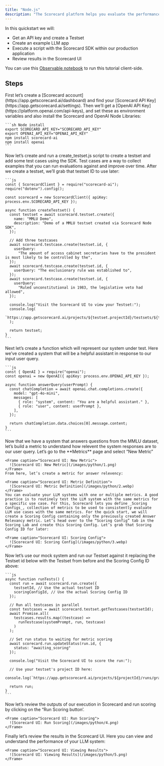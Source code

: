 ```yaml
---
title: "Node.js"
description: "The Scorecard platform helps you evaluate the performance of your LLM app to ship faster with more confidence. "
---
```


In this quickstart we will:

- Get an API key and create a Testset
- Create an example LLM app
- Execute a script with the Scorecard SDK within our production application
- Review results in the Scorecard UI

You can use this [Observable notebook](https://observablehq.com/@twotau/scorecard-js-example) to run this tutorial client-side.

## Steps

<Steps>
  <Step title="Setup">
    First let’s create a [Scorecard account](https://app.getscorecard.ai/dashboard) and find your [Scorecard API Key](https://app.getscorecard.ai/settings). Then we’ll get a [OpenAI API Key](https://platform.openai.com/api-keys), and set these as environment variables and also install the Scorecard and OpenAI Node Libraries:

    ```sh Node install
    export SCORECARD_API_KEY="SCORECARD_API_KEY"
    export OPENAI_API_KEY="OPENAI_API_KEY"
    npm install scorecard-ai
    npm install openai
    ```
  </Step>
  <Step title="Create Testcases">
    Now let’s create and run a create_testset.js script to create a testset and add some test cases using the SDK. Test cases are a way to collect examples that you can run evaluations against and improve over time. After we create a testset, we’ll grab that testset ID to use later:

    ```js
    const { ScorecardClient } = require("scorecard-ai");
    require("dotenv").config();
    
    const scorecard = new ScorecardClient({ apiKey: process.env.SCORECARD_API_KEY });
    
    async function createTestset() {
      const testset = await scorecard.testset.create({
        name: "MMLU Demo",
        description: "Demo of a MMLU testset created via Scorecard Node SDK",
      });
    
      // Add three testcases
      await scorecard.testcase.create(testset.id, {
        userQuery:
          "The amount of access cabinet secretaries have to the president is most likely to be controlled by the",
      });
      await scorecard.testcase.create(testset.id, {
        userQuery: "The exclusionary rule was established to",
      });
      await scorecard.testcase.create(testset.id, {
        userQuery:
          "Ruled unconstitutional in 1983, the legislative veto had allowed",
      });
    
      console.log("Visit the Scorecard UI to view your Testset:");
      console.log(
        `https://app.getscorecard.ai/projects/${testset.projectId}/testsets/${testset.id}`
      );
    
      return testset;
    }
    ```
  </Step>
  <Step title="Create Test System">
    Next let’s create a function which will represent our system under test. Here we’ve created a system that will be a helpful assistant in response to our input user query.

    ```js
    const { OpenAI } = require("openai");
    const openai = new OpenAI({ apiKey: process.env.OPENAI_API_KEY });
    
    async function answerQuery(userPrompt) {
      const chatCompletion = await openai.chat.completions.create({
        model: "gpt-4o-mini",
        messages: [
          { role: "system", content: "You are a helpful assistant." },
          { role: "user", content: userPrompt },
        ],
      });
    
      return chatCompletion.data.choices[0].message.content;
    }
    ```
  </Step>
  <Step title="Create Metrics">
    Now that we have a system that answers questions from the MMLU dataset, let’s build a metric to understand how relevent the system responses are to our user query. Let’s go to the **Metrics** page and select “New Metric”

    <Frame caption="Scorecard UI: New Metric">
      ![Scorecard UI: New Metric](/images/python/1.png)
    </Frame>
    From here, let’s create a metric for answer relevency:

    <Frame caption="Scorecard UI: Metric Definition">
      ![Scorecard UI: Metric Definition](/images/python/2.webp)
    </Frame>
    You can evaluate your LLM systems with one or multiple metrics. A good practice is to routinely test the LLM system with the same metrics for a specific use case. For this, Scorecard lets you define _Scoring Configs_, collection of metrics to be used to consistently evaluate LLM use cases with the same metrics. For the quick start, we will create a Scoring Config containing only the previously created Answer Relevancy metric. Let’s head over to the “Scoring Config” tab in the Scoring Lab and create this Scoring Config. Let’s grab that Scoring Config ID for later:

    <Frame caption="Scorecard UI: Scoring Config">
      ![Scorecard UI: Scoring Config](/images/python/3.webp)
    </Frame>
  </Step>
  <Step title="Create Test System">
    Now let’s use our mock system and run our Testset against it replacing the Testset id below with the Testset from before and the Scoring Config ID above:

    ```js
    async function runTests() {
      const run = await scorecard.run.create({
        testsetId, // Use the actual testset ID
        scoringConfigId, // Use the actual Scoring Config ID
      });
    
      // Run all testcases in parallel
      const testcases = await scorecard.testset.getTestcases(testsetId);
      await Promise.all(
        testcases.results.map((testcase) =>
          runTestcase(systemPrompt, run, testcase)
        )
      );
    
      // Set run status to waiting for metric scoring
      await scorecard.run.updateStatus(run.id, {
        status: "awaiting_scoring"
      });
    
      console.log("Visit the Scorecard UI to score the run:");
    
      // Use your testset's project ID here:
      console.log(`https://app.getscorecard.ai/projects/${projectId}/runs/grades/${run.id}`);
    
      return run;
    }
    ```
  </Step>
  <Step title="Run Scoring">
    Now let’s review the outputs of our execution in Scorecard and run scoring by clicking on the “Run Scoring button’.

    <Frame caption="Scorecard UI: Run Scoring">
      ![Scorecard UI: Run Scoring](/images/python/4.png)
    </Frame>
  </Step>
  <Step title="View Results">
    Finally let’s review the results in the Scorecard UI. Here you can view and understand the performance of your LLM system:

    <Frame caption="Scorecard UI: Viewing Results">
      ![Scorecard UI: Viewing Results](/images/python/5.png)
    </Frame>
  </Step>
</Steps>